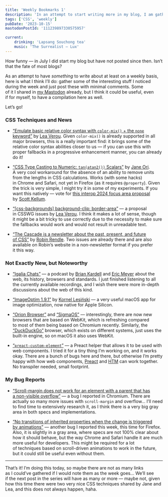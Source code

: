 ```yaml
---
title: 'Weekly Bookmarks 1'
description: 'In an attempt to start writing more in my blog, I am gathering some of the bookmarks I found important in this weekly post.'
tags: ['CSS', 'weekly']
pubDate: '2023-10-15'
mastodonPostId: '111239897330575957'

current:
	drinking: 'Lapsang Souchong tea'
	music: 'The Surrealist — Lux'
---
```



How funny — in July I did start my blog but have not posted since then. Isn’t that the fate of most blogs?

As an attempt to have _something_ to write about at least on a weekly basis, here is what I think I’ll do: gather some of the interesting stuff I noticed during the week and just post these with minimal comments. Some of it I shared in [my Mastodon](https://front-end.social/@kizu) already, but I think it could be useful, even if for myself, to have a compilation here as well.

Let’s go!


### CSS Techniques and News

- [“Emulate basic relative color syntax with `color-mix()` + the `none` keyword”](https://codepen.io/leaverou/pen/gOZZQZb?editors=1100) by [Lea Verou](https://lea.verou.me/). Given `color-mix()` is already supported in all major browsers, this is a really important find: it brings some of the relative color syntax abilities closer to us — if you can use this with proper fallbacks in a progressive enhancement manner, you can already do it!

- [“CSS Type Casting to Numeric: `tan(atan2())` Scalars”](https://dev.to/janeori/css-type-casting-to-numeric-tanatan2-scalars-582j) by [Jane Ori](http://propjockey.io/). A very cool workaround for the absence of an ability to remove units from the lengths in CSS calculations. Works (with some hacks) in Chrome and Safari, not yet in Firefox (as it requires `@property`). Given the trick is very simple, I might try it in some of my experiments. If you want this natively — vote for [this interop 2024 focus area proposal](https://github.com/web-platform-tests/interop/issues/513) by [Scott Kellum](https://scottkellum.com/).

- [“[css-backgrounds] background-clip: border-area”](https://github.com/w3c/csswg-drafts/issues/9456) — a proposal in CSSWG issues by [Lea Verou](https://lea.verou.me/). I think it makes a lot of sense, though it might be a bit tricky to use correctly due to the necessity to make sure the fallbacks would work and would not result in unreadable text.

- [“The Cascade is a newsletter about the past, present, and future of CSS”](https://robinrendle.com/the-cascade/) by [Robin Rendle](https://robinrendle.com/). Two issues are already there and are also available on Robin’s website in a non-newsletter format if you prefer it this way.


### Not Exactly New, but Noteworthy

- [“Igalia Chats”](https://www.igalia.com/24-7/chats) — a podcast by [Brian Kardell](https://bkardell.com/) and [Eric Meyer](https://meyerweb.com/) about the web, its history, browsers and standards. I just finished listening to all the currently available recordings, and I wish there were more in-depth discussions about the web of this kind.

- [“ImageOptim 1.9.1”](https://imageoptim.com/changelog.html#v1.9.1) by [Kornel Lesiński](https://kornel.ski/) — a very useful macOS app for image optimization, now native for Apple Silicon.

- [“Orion Browser”](https://browser.kagi.com/) and [“SigmaOS”](https://sigmaos.com/) — interestingly, there are now new browsers that are based on WebKit, which is refreshing compared to most of them being based on Chromium recently. Similarly, the [“DuckDuckGo”](https://duckduckgo.com/duckduckgo-help-pages/get-duckduckgo/get-duckduckgo-browser-on-mac/) browser, which exists on different systems, just uses the built-in engine, so on macOS it also uses WebKit.

- [“`preact-custom-element`”](https://github.com/preactjs/preact-custom-element) — a Preact helper that allows it to be used with web components. I tried it for a tiny thing I’m working on, and it works okay. There are a bunch of bugs here and there, but otherwise I’m pretty happy with how web components, [Preact](https://preactjs.com/) and [HTM](https://github.com/developit/htm) can work together. No transpiler needed, small footprint.


### My Bug Reports

- [“Scroll-margin does not work for an element with a parent that has a non-visible overflow”](https://bugs.chromium.org/p/chromium/issues/detail?id=1492209) — a bug I reported in Chromium. There are actually so many more issues with `scroll-margin` and overflow… I’ll need to find time to extensively research it, as I think there is a very big gray area in both specs and implementations.

- [“No transitions of inherited properties when the change is triggered by animations”](https://bugzilla.mozilla.org/show_bug.cgi?id=1858786) — another bug I reported this week, this time for Firefox. Also, it is slightly in a gray area, where specs are not 100% clear about how it should behave, but the way Chrome and Safari handle it are much more useful for developers. This might be required for a lot of techniques based on scroll-driven animations to work in the future, but it could still be useful even without them.


- - -

That’s it! I’m doing this today, so maybe there are not as many links as I could’ve gathered if I would note them as the week goes… We’ll see if the next post in the series will have as many or more — maybe not, given how this time there were two very nice CSS techniques shared by Jane and Lea, and this does not always happen, haha.
